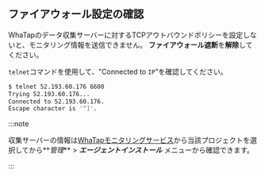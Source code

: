 ## ファイアウォール設定の確認

WhaTapのデータ収集サーバーに対するTCPアウトバウンドポリシーを設定しないと、モニタリング情報を送信できません。 **ファイアウォール遮断**を**解除**してください。

`telnet`コマンドを使用して、"Connected to `IP`"を確認してください。

```sh
$ telnet 52.193.60.176 6600
Trying 52.193.60.176...
Connected to 52.193.60.176.
Escape character is '^]'.
```

:::note

収集サーバーの情報は[WhaTapモニタリングサービス](https://service.whatap.io/)から当該プロジェクトを選択してから**_管理_** > **_エージェントインストール_** メニューから確認できます。

:::
